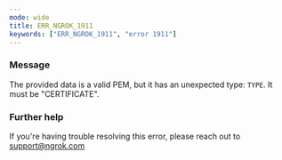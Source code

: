 ```yaml
---
mode: wide
title: ERR_NGROK_1911
keywords: ["ERR_NGROK_1911", "error 1911"]
---
```



### Message

The provided data is a valid PEM, but it has an unexpected type: `TYPE`. It must be "CERTIFICATE".

<ErrorDetails />

### Further help

If you're having trouble resolving this error, please reach out to [support@ngrok.com](mailto:support@ngrok.com?subject=Help%20with%20ERR_NGROK_1911)
